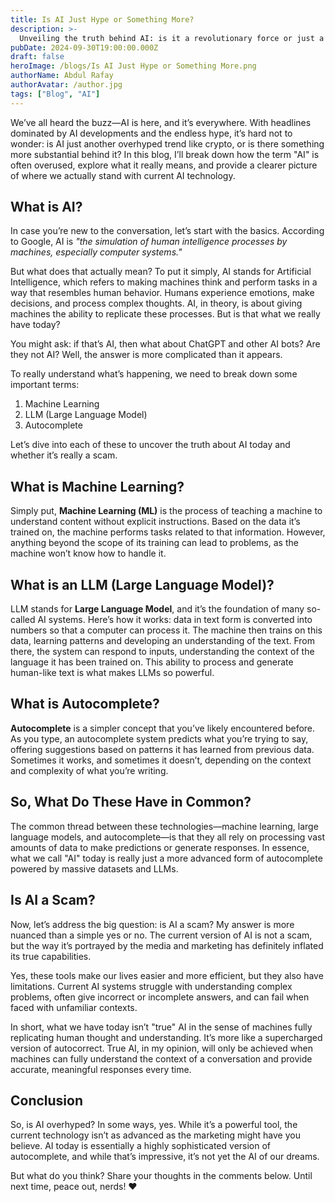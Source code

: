 ```yaml
---
title: Is AI Just Hype or Something More?
description: >-
  Unveiling the truth behind AI: is it a revolutionary force or just a glorified autocomplete?
pubDate: 2024-09-30T19:00:00.000Z
draft: false
heroImage: /blogs/Is AI Just Hype or Something More.png
authorName: Abdul Rafay
authorAvatar: /author.jpg
tags: ["Blog", "AI"]
---
```


We’ve all heard the buzz—AI is here, and it’s everywhere. With headlines dominated by AI developments and the endless hype, it’s hard not to wonder: is AI just another overhyped trend like crypto, or is there something more substantial behind it? In this blog, I’ll break down how the term "AI" is often overused, explore what it really means, and provide a clearer picture of where we actually stand with current AI technology.

## What is AI?

In case you’re new to the conversation, let’s start with the basics. According to Google, AI is _"the simulation of human intelligence processes by machines, especially computer systems."_

But what does that actually mean? To put it simply, AI stands for Artificial Intelligence, which refers to making machines think and perform tasks in a way that resembles human behavior. Humans experience emotions, make decisions, and process complex thoughts. AI, in theory, is about giving machines the ability to replicate these processes. But is that what we really have today?

You might ask: if that’s AI, then what about ChatGPT and other AI bots? Are they not AI? Well, the answer is more complicated than it appears.

To really understand what’s happening, we need to break down some important terms:

1. Machine Learning
2. LLM (Large Language Model)
3. Autocomplete

Let’s dive into each of these to uncover the truth about AI today and whether it’s really a scam.

## What is Machine Learning?

Simply put, **Machine Learning (ML)** is the process of teaching a machine to understand content without explicit instructions. Based on the data it’s trained on, the machine performs tasks related to that information. However, anything beyond the scope of its training can lead to problems, as the machine won’t know how to handle it.

## What is an LLM (Large Language Model)?

LLM stands for **Large Language Model**, and it’s the foundation of many so-called AI systems. Here’s how it works: data in text form is converted into numbers so that a computer can process it. The machine then trains on this data, learning patterns and developing an understanding of the text. From there, the system can respond to inputs, understanding the context of the language it has been trained on. This ability to process and generate human-like text is what makes LLMs so powerful.

## What is Autocomplete?

**Autocomplete** is a simpler concept that you’ve likely encountered before. As you type, an autocomplete system predicts what you’re trying to say, offering suggestions based on patterns it has learned from previous data. Sometimes it works, and sometimes it doesn’t, depending on the context and complexity of what you’re writing.

## So, What Do These Have in Common?

The common thread between these technologies—machine learning, large language models, and autocomplete—is that they all rely on processing vast amounts of data to make predictions or generate responses. In essence, what we call "AI" today is really just a more advanced form of autocomplete powered by massive datasets and LLMs.

## Is AI a Scam?

Now, let’s address the big question: is AI a scam? My answer is more nuanced than a simple yes or no. The current version of AI is not a scam, but the way it’s portrayed by the media and marketing has definitely inflated its true capabilities.

Yes, these tools make our lives easier and more efficient, but they also have limitations. Current AI systems struggle with understanding complex problems, often give incorrect or incomplete answers, and can fail when faced with unfamiliar contexts.

In short, what we have today isn’t "true" AI in the sense of machines fully replicating human thought and understanding. It’s more like a supercharged version of autocorrect. True AI, in my opinion, will only be achieved when machines can fully understand the context of a conversation and provide accurate, meaningful responses every time.

## Conclusion

So, is AI overhyped? In some ways, yes. While it’s a powerful tool, the current technology isn’t as advanced as the marketing might have you believe. AI today is essentially a highly sophisticated version of autocomplete, and while that’s impressive, it’s not yet the AI of our dreams.

But what do you think? Share your thoughts in the comments below.
Until next time, peace out, nerds! ❤️
